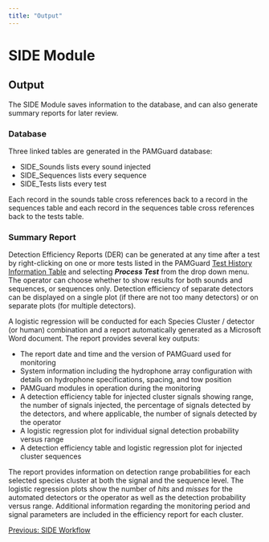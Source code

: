 ```yaml
---
title: "Output"
---
```

SIDE Module
===========

Output
------

The SIDE Module saves information to the database, and can also generate summary reports for later review.

  

### Database

Three linked tables are generated in the PAMGuard database:

*   SIDE\_Sounds lists every sound injected
*   SIDE\_Sequences lists every sequence
*   SIDE\_Tests lists every test

Each record in the sounds table cross references back to a record in the sequences table and each record in the sequences table cross references back to the tests table.

  
  

### Summary Report

Detection Efficiency Reports (DER) can be generated at any time after a test by right-clicking on one or more tests listed in the PAMGuard [Test History Information Table](SIDE_InfoTables.html#TestHistory) and selecting **_Process Test_** from the drop down menu. The operator can choose whether to show results for both sounds and sequences, or sequences only. Detection efficiency of separate detectors can be displayed on a single plot (if there are not too many detectors) or on separate plots (for multiple detectors).

A logistic regression will be conducted for each Species Cluster / detector (or human) combination and a report automatically generated as a Microsoft Word document. The report provides several key outputs:

*   The report date and time and the version of PAMGuard used for monitoring
*   System information including the hydrophone array configuration with details on hydrophone specifications, spacing, and tow position
*   PAMGuard modules in operation during the monitoring
*   A detection efficiency table for injected cluster signals showing range, the number of signals injected, the percentage of signals detected by the detectors, and where applicable, the number of signals detected by the operator
*   A logistic regression plot for individual signal detection probability versus range
*   A detection efficiency table and logistic regression plot for injected cluster sequences

The report provides information on detection range probabilities for each selected species cluster at both the signal and the sequence level. The logistic regression plots show the number of _hits_ and _misses_ for the automated detectors or the operator as well as the detection probability versus range. Additional information regarding the monitoring period and signal parameters are included in the efficiency report for each cluster.

  
  
  

[Previous: SIDE Workflow](SIDE_Process.html)